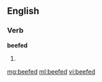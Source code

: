 ==English==

===Verb===
'''beefed'''

# {{past of|[[beef]]}}

[[mg:beefed]]
[[ml:beefed]]
[[vi:beefed]]